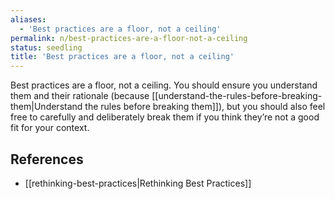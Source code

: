 ```yaml
---
aliases:
  - 'Best practices are a floor, not a ceiling'
permalink: n/best-practices-are-a-floor-not-a-ceiling
status: seedling
title: 'Best practices are a floor, not a ceiling'
---
```

Best practices are a floor, not a ceiling. You should ensure you understand them and their rationale (because [[understand-the-rules-before-breaking-them|Understand the rules before breaking them]]), but you should also feel free to carefully and deliberately break them if you think they’re not a good fit for your context.

## References

- [[rethinking-best-practices|Rethinking Best Practices]]
